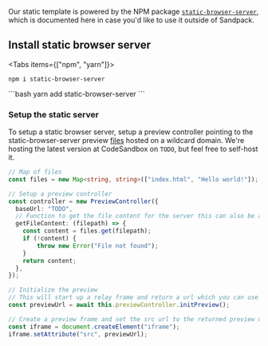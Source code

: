 
<Hero
  title="Static"
  subtitle="Run a static web server in any browser."
/>

Our static template is powered by the NPM package [`static-browser-server`](https://www.npmjs.com/package/static-browser-server), which is documented here in case you'd like to use it outside of Sandpack.

## Install static browser server

<Tabs items={["npm", "yarn"]}>
  <Tab>
```shell
npm i static-browser-server
```
  </Tab>

  <Tab>
```bash
yarn add static-browser-server
```
  </Tab>
</Tabs>

### Setup the static server

To setup a static browser server, setup a preview controller pointing to the static-browser-server preview [files](https://unpkg.com/browse/static-browser-server@latest/out/preview/) hosted on a wildcard domain. We're hosting the latest version at CodeSandbox on `TODO`, but feel free to self-host it. 

```ts
// Map of files
const files = new Map<string, string>(["index.html", "Hello world!"]);

// Setup a preview controller
const controller = new PreviewController({
  baseUrl: "TODO",
  // Function to get the file content for the server this can also be async
  getFileContent: (filepath) => {
    const content = files.get(filepath);
    if (!content) {
        throw new Error("File not found");
    }
    return content;
  },
});

// Initialize the preview
// This will start up a relay frame and return a url which you can use to show the preview
const previewUrl = await this.previewController.initPreview();

// Create a preview frame and set the src url to the returned preview url
const iframe = document.createElement("iframe");
iframe.setAttribute("src", previewUrl);
```
